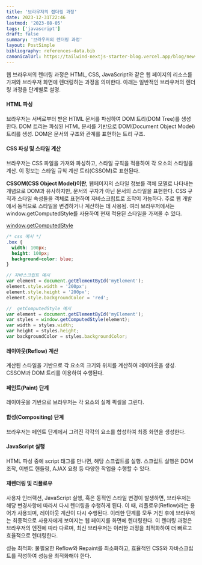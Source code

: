 ```yaml
---
title: '브라우저의 렌더링 과정'
date: 2023-12-31T22:46
lastmod: '2023-08-05'
tags: ['javascript']
draft: false
summary: '브라우저의 렌더링 과정'
layout: PostSimple
bibliography: references-data.bib
canonicalUrl: https://tailwind-nextjs-starter-blog.vercel.app/blog/new-features-in-v1/
---
```


웹 브라우저의 렌더링 과정은 HTML, CSS, JavaScript와 같은 웹 페이지의 리소스를 가져와 브라우저 화면에 렌더링하는 과정을 의미한다.
아래는 일반적인 브라우저의 렌더링 과정을 단계별로 설명.

#### HTML 파싱

브라우저는 서버로부터 받은 HTML 문서를 파싱하여 DOM 트리(DOM Tree)를 생성한다.
DOM 트리는 파싱된 HTML 문서를 기반으로 DOM(Document Object Model) 트리를 생성. DOM은 문서의 구조와 관계를 표현하는 트리 구조.

#### CSS 파싱 및 스타일 계산

브라우저는 CSS 파일을 가져와 파싱하고, 스타일 규칙을 적용하여 각 요소의 스타일을 계산. 이 정보는 스타일 규칙 계산 트리(CSSOM)로 표현된다.

**CSSOM(CSS Object Model)이란**, 웹페이지의 스타일 정보를 객체 모델로 나타내는 개념으로 DOM과 유사하지만, 문서의 구자가 아닌 문서의 스타일을 표현한다.
CSS 규칙과 스타일 속성들을 객체로 표현하여 자바스크립트로 조작이 가능하다. 주로 웹 개발에서 동적으로 스타일을 변경하거나 계산하는 데 사용됨.
여러 브라우저에서는 window.getComputedStyle를 사용하여 현재 적용된 스타일을 가져올 수 있다.

[window.getComputedStyle](https://developer.mozilla.org/ko/docs/Web/API/Window/getComputedStyle)

```css
/* css 예시 */
.box {
  width: 100px;
  height: 100px;
  background-color: blue;
}
```

```javascript
// 자바스크립트 예시
var element = document.getElementById('myElement');
element.style.width = '200px';
element.style.height = '200px';
element.style.backgroundColor = 'red';

//  getComputedStyle 예시
var element = document.getElementById('myElement');
var styles = window.getComputedStyle(element);
var width = styles.width;
var height = styles.height;
var backgroundColor = styles.backgroundColor;
```

#### 레이아웃(Reflow) 계산

계산된 스타일을 기반으로 각 요소의 크기와 위치를 계산하여 레이아웃을 생성.
CSSOM과 DOM 트리를 이용하여 수행된다.

#### 페인트(Paint) 단계

레이아웃을 기반으로 브라우저는 각 요소의 실제 픽셀을 그린다.

#### 합성(Compositing) 단계

브라우저는 페인트 단계에서 그려진 각각의 요소를 합성하여 최종 화면을 생성한다.

#### JavaScript 실행

HTML 파싱 중에 script 태그를 만나면, 해당 스크립트를 실행.
스크립트 실행은 DOM 조작, 이벤트 핸들링, AJAX 요청 등 다양한 작업을 수행할 수 있다.

#### 재렌더링 및 리플로우

사용자 인터랙션, JavaScript 실행, 혹은 동적인 스타일 변경이 발생하면, 브라우저는 해당 변경사항에 따라서 다시 렌더링을 수행하게 된다. 이 때, 리플로우(Reflow)라는 용어가 사용되며, 레이아웃 계산이 다시 수행된다.
이러한 단계를 모두 거친 후에 브라우저는 최종적으로 사용자에게 보여지는 웹 페이지를 화면에 렌더링한다. 이 렌더링 과정은 브라우저의 엔진에 따라 다르며, 최신 브라우저는 이러한 과정을 최적화하여 더 빠르고 효율적으로 렌더링한다.

성능 최적화: 불필요한 Reflow와 Repaint를 최소화하고, 효율적인 CSS와 자바스크립트를 작성하여 성능을 최적화해야 한다.
